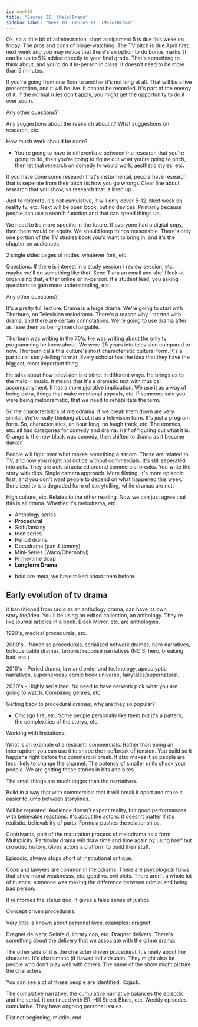 ```yaml
---
id: week10
title: "Genres II: (Melo)Drama"
sidebar_label: "Week 10: Genres II: (Melo)Drama"
---
```


Ok, so a little bit of adminstration. short assignment 5 is due this weke on friday. The pros and cons of binge-watching. The TV pitch is due April first, next week and you may notice that there's an option to do bonus marks. It can be up to 5% added directly to your final grade. That's something to think about, and you'd do it in-person in class. It doesn't need to be more than 5 minutes.

If you're going from one floor to another it's not long at all. That will be a live presentation, and it will be live. It cannot be recorded. It's part of the energy of it. If the normal rules don't apply, you might get the opportunity to do it over zoom.

Any other questions?

Any suggestions about the research about it? What suggestions on research, etc.

How much work should be done?
- You're going to have to differentiate between the research that you're going to do, then you're going to figure out what you're going to pitch, then let that research on comedy tv would work, aesthetic styles, etc. 

If you have done some research that's insturmental, people have research that is seperate from their pitch (is how you go wrong). Clear line about research that you show, vs research that is lined up.

Just to reiterate, it's not cumulative, it will only cover 5-12. Next week on reality tv, etc. Next will be open book, but no devices. Primarily because people can use a search function and that can speed things up. 

We need to be more specific in the future. If everyone had a digital copy, then there would be equity. We should keep things reasonable. There's only one portion of the TV studies book you'd want to bring in, and it's the chapter on audiences.

2 single sided pages of nodes, whatever font, etc. 

Questions:
If there is interest in a study session / review session, etc. maybe we'll do something like that. Send Tiara an email and she'll look at organizing that, either online or in-person. It's student lead, you asking questions to gain more understanding, etc.

Any other questions?

It's a pretty full lecture. Drama is a huge drama. We're going to start with Thorburn, on Television melodrama. There's a reason why I started with drama, and there are certain connotations. We're going to use drama after as I see them as being interchangable.

Thorburn was writing in the 70's. He was writing about the only tv programming he knew about. We were 25 years into television compared to now. Thorburn calls this culture's most characteristic cultural form. It's a particular story-telling format. Every scholar has the idea that they have the biggest, most important thing. 

He talks about how television is distinct in different ways. He brings us to the melo = music. It means that it's a dramatic text with musical accompanyment. It has a more pjorative implication. We use it as a way of being extra, things that make emotional appeals, etc. If someone said you were being melodramatic, that we need to rehabilitate the term.

So the characteristics of melodrama, if we break them down are very similar. We're really thinking about it as a television form. It's just a program form. So, characteristics, an hour long, no laugh track, etc. The emmies, etc. all had categories for comedy and drama. Half of figuring out what it is. Orange is the new black was comedy, then shifted to drama as it became darker.

People will fight over what makes something a sitcom. These are related to TV, and now you might not notice without commercials. It's still seperated into acts. They are acts structured around commercial breaks. You write the story with dips. Single camera approach. More filming. It's more episodic first, and you don't want people to depend on what happened this week. Serialized tv is a degraded form of storytelling, while dramas are not.

High culture, etc. Relates to the other reading. Now we can just agree that this is all drama. Whether it's melodrama, etc.

- Anthology series
- **Procedural**
- Scifi/fantasy
- teen series
- Period drama
- Docudrama (pan & tommy)
- Mini-Series (Waco/Chernobyl)
- Prime-time Soap
- **Longform Drama**

* bold are meta, we have talked about them before.

## Early evolution of tv drama

it transitioned from radio as an anthology drama, can have its own storyline/idea. You'll be using an edited collection, an anthology. They're like journal articles in a book. Black Mirror, etc. are anthologies.

1990's, medical procedurals, etc.

2000's - franchise procedurals, serialized network dramas, hero narratives, botique cable dramas, terrorist reponse narriatives (NCIS, hero, breaking bad, etc.)

2010's - Period drama, law and order and technology, apocolyptic narratives, superheroes / comic book universe, fairytales/supernatural.

2020's - Highly serialized. No need to have network pick what you are going to watch. Combining genres, etc.

Getting back to procedural dramas, why are they so popular?

- Chicago fire, etc. Some people personally like them but it's a pattern, the complexities of the storys, etc. 

Working with limitations. 

What is an example of a restraint: commercials. Rather than ebing an  interruption, you can use it to shape the rise/break of tension. You build so it happens right before the commercial break. It also makes it so people are less likely to change the channel. The potency of smaller units shock your people. We are getting these stories in bits and bites.

The small things are much bigger than the narriatives.

Build in a way that with commercials that it will break it apart and make it easier to jump between storylines.

Will be repeated. Audience doesn't expect reality, but good performances with believable reactions. It's about the actors. It doesn't matter if it's realistic. believablity of parts. Formula pushes the relationships.

Contrivants, part of the maturation process of melodrama as a form. Multiplicity. Particular drama will draw time and time again by using breif but crowded history. Gives actors a platform to build their stuff.

Episodic, always stops short of institutional critique. 

Cops and lawyers are common in melodrama. There are psycological flaws that show moral weaknesss, etc. good vs. evil plots. There aren't a whole lot of nuance. someone was making the difference between crimial and being bad person. 

It reinforces the status quo. It gives a false sense of justice. 

Concept driven procedurals.

Very little is known about personal lives, examples: dragnet.

Dragnet delivery, Seinfeld, library cop, etc. Dragnet delivery. There's something about the delivery that we associate with the crime drama.

The other side of it is the character driven procedural. It's really about the character. It's charismatic (if flawed individsuals). They might also be people who don't play well with others. The name of the show might picture the characters.

You can see alot of these people are identified. Kojack.

The cumulative narrative, the cumulative narriative balances the episodic and the serial. It continued with ER, Hill Street Blues, etc. Weekly episodes, cumulative. They have ongoing personal issues.

Distinct beginning, middle, end.
